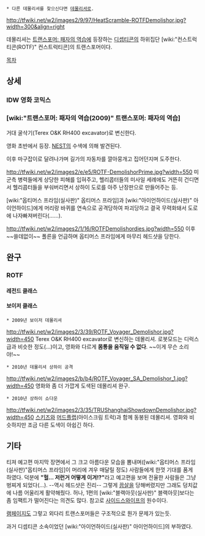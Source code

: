  * 다른 데몰리셔를 찾으신다면 [[데몰리셔]]로.

http://tfwiki.net/w2/images2/9/97/HeatScramble-ROTFDemolishor.jpg?width=300&align=right

데몰리셔는 [[트랜스포머: 패자의 역습]]에 등장하는 [[디셉티콘]]의 하위집단 [wiki:"컨스트럭티콘(ROTF)" 컨스트럭티콘]의 트랜스포머이다.

[[목차]]

== 상세 ==
=== IDW 영화 코믹스 ===

=== [wiki:"트랜스포머: 패자의 역습(2009)" 트랜스포머: 패자의 역습] ===

거대 굴삭기(Terex O&K RH400 excavator)로 변신한다.

영화 초반에서 등장. [[NEST]]의 수색에 의해 발견된다.

이후 마구잡이로 달려나가며 길가의 자동차를 깔아뭉개고 집어던지며 도주한다.

http://tfwiki.net/w2/images2/e/e5/ROTF-DemolishorPrime.jpg?width=550
미군측 병력들에게 상당한 피해를 입혀주고, 헬리콥터들의 미사일 세례에도 거뜬히 건디면서 헬리콥터들을 부숴버리면서 상하이 도로를 아주 난장판으로 만들어주는 등.

[wiki:"옵티머스 프라임(실사판)" 옵티머스 프라임]과 [wiki:"아이언하이드(실사판)" 아이언하이드]에게 머리랑 바퀴를 연속으로 공격당하여 파괴당하고 결국 무력화돼서 도로에 나자빠져버린다(……).

http://tfwiki.net/w2/images2/1/16/ROTFDemolishordies.jpg?width=550
이후 ~~쓸데없이~~ 폴른을 언급하며 옵티머스 프라임에게 마무리 헤드샷을 당한다.

== 완구 ==
=== ROTF ===
==== 레전드 클래스 ====

==== 보이저 클래스 ====
 * 2009년 보이저 데몰리셔
http://tfwiki.net/w2/images2/3/39/ROTF_Voyager_Demolishor.jpg?width=450
Terex O&K RH400 excavator로 변신하는 데몰리셔. 로봇모드는 디럭스급과 비슷한 정도(…)이고, 영화와 다르게 '''몸통을 움직일 수 없다'''. ~~이게 무슨 소리야!~~

 * 2010년 데몰리셔 상하이 공격
http://tfwiki.net/w2/images2/b/b4/ROTF_Voyager_SA_Demolishor_1.jpg?width=450
영화와 좀 더 가깝게 도색된 데몰리셔 완구.

 * 2010년 상하이 쇼다운
http://tfwiki.net/w2/images2/3/35/TRUShanghaiShowdownDemolishor.jpg?width=450
[[스키즈]]와 [[머드플랩]](아이스크림 트럭)과 함께 동봉된 데몰리셔. 영화와 비슷하지만 조금 다른 도색이 아쉽긴 하다.

== 기타 ==
티져 예고편 마지막 장면에서 그 크고 아름다운 모습을 뽐내며([wiki:"옵티머스 프라임(실사판)"옵티머스 프라임]이 머리에 겨우 매달릴 정도) 사람들에게 한껏 기대를 품게 하였다. 덕분에 '''"헐… 저런거 어떻게 이겨!?"'''라고 예고편을 보며 전율한 사람들은 그냥 벙찌게 되었다(…). --역시 헤드샷은 진리-- 그렇게 [[끔살]]을 당해버렸지만 그래도 덩치값에 나름 어울리게 활약해줬다. 허나, 1편의 [wiki:"블랙아웃(실사판)" 블랙아웃]보다는 좀 임팩트가 떨어진다는 의견도 많다. 참고로 [[사이드스와이프(실사판)|사이드스와이프]]의 원수이다.

[[램페이지(실사판)|램페이지]]도 그렇고 외다리 트랜스포머들은 구조적으로 뭔가 문제가 있는듯.

과거 디셉티콘 소속이었던 [wiki:"아이언하이드(실사판)" 아이언하이드]의 부하였다.
